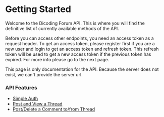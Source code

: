 # Getting Started

Welcome to the Dicoding Forum API. This is where you will find the definitive
list of currently available methods of the API.

Before you can access other endpoints, you need an access token as a request
header. To get an access token, please register first if you are a new user and
login to get an access token and refresh token. This refresh token will be used
to get a new access token if the previous token has expired. For more info
please go to the next page.

<Info>
  This page is only documentation for the API. Because the server does not
  exist, we can't provide the server url.
</Info>

### API Features

- [Simple Auth](/api/auth/overview)
- [Post and View a Thread](/api/threads/post)
- [Post/Delete a Comment to/from Thread](/api/threads/comments/post)
